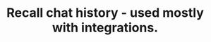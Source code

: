 ---
title: 'Recall chat history - used mostly with integrations.'
openapi: 'POST /api/v1/{persona}/recall'
---